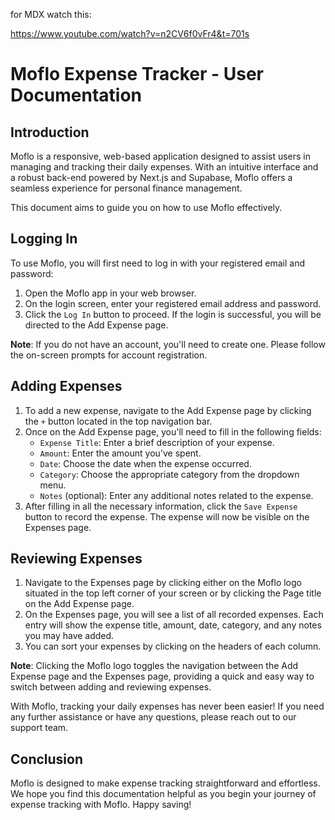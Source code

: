 for MDX watch this:

https://www.youtube.com/watch?v=n2CV6f0vFr4&t=701s

# Moflo Expense Tracker - User Documentation

## Introduction

Moflo is a responsive, web-based application designed to assist users in managing and tracking their daily expenses. With an intuitive interface and a robust back-end powered by Next.js and Supabase, Moflo offers a seamless experience for personal finance management.

This document aims to guide you on how to use Moflo effectively.

## Logging In

To use Moflo, you will first need to log in with your registered email and password:

1. Open the Moflo app in your web browser.
2. On the login screen, enter your registered email address and password.
3. Click the `Log In` button to proceed. If the login is successful, you will be directed to the Add Expense page.

**Note**: If you do not have an account, you'll need to create one. Please follow the on-screen prompts for account registration.

## Adding Expenses

1. To add a new expense, navigate to the Add Expense page by clicking the `+` button located in the top navigation bar.
2. Once on the Add Expense page, you'll need to fill in the following fields:
   - `Expense Title`: Enter a brief description of your expense.
   - `Amount`: Enter the amount you've spent.
   - `Date`: Choose the date when the expense occurred.
   - `Category`: Choose the appropriate category from the dropdown menu.
   - `Notes` (optional): Enter any additional notes related to the expense.
3. After filling in all the necessary information, click the `Save Expense` button to record the expense. The expense will now be visible on the Expenses page.

## Reviewing Expenses

1. Navigate to the Expenses page by clicking either on the Moflo logo situated in the top left corner of your screen or by clicking the Page title on the Add Expense page.
2. On the Expenses page, you will see a list of all recorded expenses. Each entry will show the expense title, amount, date, category, and any notes you may have added.
3. You can sort your expenses by clicking on the headers of each column.

**Note**: Clicking the Moflo logo toggles the navigation between the Add Expense page and the Expenses page, providing a quick and easy way to switch between adding and reviewing expenses.

With Moflo, tracking your daily expenses has never been easier! If you need any further assistance or have any questions, please reach out to our support team.

## Conclusion

Moflo is designed to make expense tracking straightforward and effortless. We hope you find this documentation helpful as you begin your journey of expense tracking with Moflo. Happy saving!
